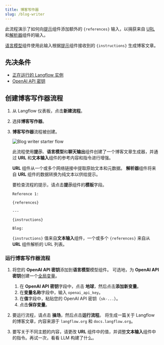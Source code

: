 ```yaml
---
title: 博客写作器
slug: /blog-writer
---
```



此流程演示了如何向[提示](/components-prompts)组件添加额外的 `{references}` 输入，以捐获来自 [URL](/components-data#url) 和[解析器](/components-processing#parser)组件的输入。

[语言模型](/components-models)组件使用此输入根据[提示](/components-prompts)组件接收到的 `{instructions}` 生成博客文章。

## 先决条件

- [正在运行的 Langflow 实例](/get-started-installation)
- [OpenAI API 密钥](https://platform.openai.com/)

## 创建博客写作器流程

1. 从 Langflow 仪表板，点击**新建流程**。
2. 选择**博客写作器**。
3. **博客写作器**流程被创建。

    ![Blog writer starter flow](/img/starter-flow-blog-writer.png)

    此流程使用**提示**、**语言模型**和**聊天输出**组件创建了一个博客文章生成器，并通过 **URL** 和**文本输入**组件的参考内容和指令进行增强。

    **URL** 组件从一个或多个网络链接中提取原始文本和元数据。
    **解析器**组件将来自 **URL** 组件的数据转换为纯文本以供给提示。

    要检查流程的提示，请点击**提示**组件的**模板**字段。

    ```text
    Reference 1:

    {references}

    ---

    {instructions}

    Blog:
    ```

    `{instructions}` 值来自**文本输入**组件，一个或多个 `{references}` 来自从 **URL** 组件解析的 URL 列表。


### 运行博客写作器流程

1. 将您的 **OpenAI API 密钥**添加到**语言模型**模型组件。
	可选地，为 **OpenAI API 密钥**创建一个[全局变量](/configuration-global-variables)。

	1. 在 **OpenAI API 密钥**字段中，点击 <Icon name="Globe" aria-hidden="True" /> **地球**，然后点击**添加新变量**。
	2. 在**变量名称**字段中，输入 `openai_api_key`。
	3. 在**值**字段中，粘贴您的 OpenAI API 密钥（`sk-...`）。
	4. 点击**保存变量**。

2. 要运行流程，请点击 <Icon name="Play" aria-hidden="true"/> **操场**，然后点击**运行流程**。
将生成一篇关于 Langflow 的博客文章，内容来源于 `langflow.org` 和 `docs.langflow.org`。
3. 要写关于不同主题的内容，请更改 **URL** 组件中的值，并调整**文本输入**组件中的指令。再试一次，看看 LLM 构建了什么。